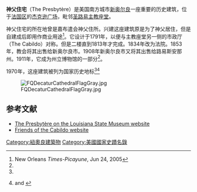 {{Infobox NRHP | name =神父住宅
  | nrhp_type =nhl
  | image = Presbytere9JulyA.jpg
  | caption = 
  | location= 751 Chartres St., [[新奥尔良|新奥尔良]]
  | lat_degrees = 29
  | lat_minutes = 57
  | lat_seconds = 28.91
  | lat_direction = N
  | long_degrees = 90
  | long_minutes = 3
  | long_seconds = 49.57
  | long_direction = W
  | built =1813
| architect= Guilberto Guillemard
| architecture= Colonial, Other
| designated_nrhp_type= April 15, 1970<ref name="nhlsum">{{cite web|url=http://tps.cr.nps.gov/nhl/detail.cfm?ResourceId=929&ResourceType=Building|title=The Presbytere|accessdate=2008-02-01|work=National Historic Landmark summary listing|publisher=National Park Service|archive-date=2013-02-26|archive-url=https://web.archive.org/web/20130226050350/http://tps.cr.nps.gov/nhl/detail.cfm?ResourceId=929&ResourceType=Building|dead-url=no}}</ref>
 | added = April 15, 1970<ref name="nris">{{NRISref|2007a}}</ref>
 | refnum=70000257
}}
'''神父住宅'''（The Presbytère）是美国南方城市[[新奥尔良|新奥尔良]]一座重要的历史建筑，位于[[法国区|法国区]]的[[杰克逊广场_(新奥尔良)|杰克逊广场]]，毗邻[[圣路易主教座堂_(新奥尔良)|圣路易主教座堂]]。

神父住宅的所在地曾是嘉布遣会神父住所。兴建这座建筑原是为了神父居住，但是自建成后即用作商业用途<ref name="TP">New Orleans ''Times-Picayune'', Jun 24, 2005</ref>。它设计于1791年，以便与主教座堂另一侧的市政厅（The Cabildo）对称。但是二楼直到1813年才完成。1834年改为法院。1853年，教会将其出售给新奥尔良市。1908年新奥尔良市又将其出售给路易斯安那州。1911年，它成为州立博物馆的一部分<ref name="TP"/>。

1970年，这座建筑被列为国家历史地标<ref name="nhlsum"/><ref name="nrhpinv2">{{Cite document|title={{PDFlink|[http://pdfhost.focus.nps.gov/docs/NHLS/Text/70000257.pdf National Register of Historic Places Inventory-Nomination: The Presbytere]|287 KB}}|date=June 30, 1975 |author=Patricia Heintzelman |publisher=National Park Service|postscript=<!--None-->}} and {{PDFlink|[http://pdfhost.focus.nps.gov/docs/NHLS/Photos/70000257.pdf ''Accompanying  photo, exterior, from 1975'']|239 KB}}</ref>

[[Image:FQDecaturCathedralFlagGray.jpg|right]]

==参考文献==
{{Reflist}}
{{Commons category|Presbytere, New Orleans}}
* [http://lsm.crt.state.la.us/presbex.htm The Presbytère on the Louisiana State Museum website] {{Wayback|url=http://lsm.crt.state.la.us/presbex.htm |date=20110927154031 }}
* [http://www.friendsofthecabildo.org Friends of the Cabildo website] {{Wayback|url=http://www.friendsofthecabildo.org/ |date=20210310054437 }}

{{DEFAULTSORT:Presbytere}}
[[Category:紐奧良建築物|Category:紐奧良建築物]]
[[Category:美國國家史蹟名錄|Category:美國國家史蹟名錄]]